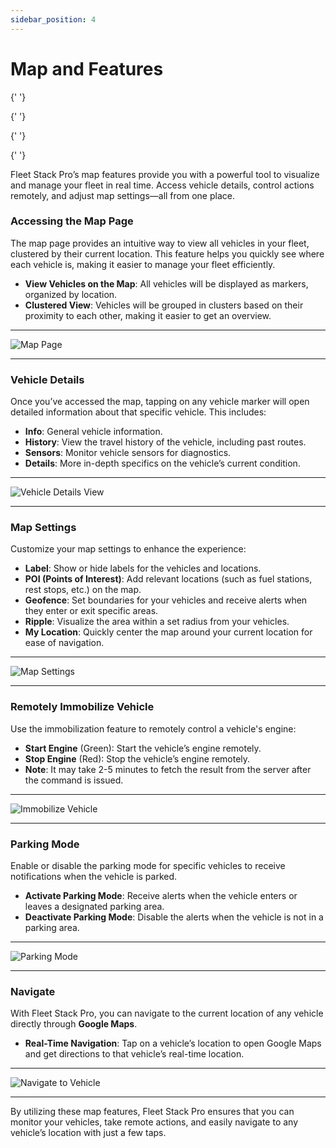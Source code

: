```yaml
---
sidebar_position: 4
---
```


# Map and Features


<Head>
  <meta charSet="UTF-8" />
  <meta name="viewport" content="width=device-width, initial-scale=1.0" />
  <title>Fleet Stack Map and Features - Real-Time Fleet Management</title>
  <meta name="description" content="Explore Fleet Stack Pro's map features for real-time vehicle tracking, remote control actions, and customizable map settings to enhance fleet management." />
  <meta name="keywords" content="Fleet Stack, map features, vehicle tracking, fleet management, immobilization, parking mode, real-time navigation" />
  <meta name="author" content="Fleet Stack Team" />
  <meta name="robots" content="index, follow" />
  <link rel="canonical" href="https://docs.fleetstackglobal.com/Fleet-Stack-Pro/Map-Features/" />

  <!-- Open Graph Metadata for social sharing -->

{' '}

<meta
  property="og:title"
  content="Fleet Stack Map and Features - Real-Time Fleet Management"
/>
<meta
  property="og:description"
  content="Utilize Fleet Stack Pro's powerful map features to visualize and manage your fleet in real-time."
/>
<meta property="og:type" content="website" />
<meta
  property="og:url"
  content="https://docs.fleetstackglobal.com/Fleet-Stack-Pro/Map-Features/"
/>
<meta
  property="og:image"
  content="https://fleetstackglobal.com/assets/img/Graphics/orginal/Stack01.png"
/>

  <!-- Twitter Card Metadata -->

{' '}

<meta name="twitter:card" content="summary_large_image" />
<meta
  name="twitter:title"
  content="Fleet Stack Map and Features - Real-Time Fleet Management"
/>
<meta
  name="twitter:description"
  content="Discover how to manage your fleet effectively with Fleet Stack Pro's map features."
/>
<meta
  name="twitter:image"
  content="https://fleetstackglobal.com/assets/img/Graphics/orginal/Stack01.png"
/>

  <!-- Schema.org JSON-LD Markup for TechArticle -->

{' '}

<script type="application/ld+json">
  {`
      {
        "@context": "https://schema.org",
        "@type": "TechArticle",
        "mainEntityOfPage": {
          "@type": "WebPage",
          "@id": "https://docs.fleetstackglobal.com/Fleet-Stack-Pro/Map-Features/"
        },
        "headline": "Fleet Stack Map and Features",
        "description": "Explore Fleet Stack Pro's map features for real-time vehicle tracking, remote control actions, and customizable map settings to enhance fleet management.",
        "image": "https://fleetstackglobal.com/assets/img/Graphics/orginal/Stack01.png",
        "author": {
          "@type": "Organization",
          "name": "Fleet Stack"
        },
        "publisher": {
          "@type": "Organization",
          "name": "Fleet Stack",
          "logo": {
            "@type": "ImageObject",
            "url": "https://fleetstackglobal.com"
          }
        }
      }
    `}
</script>

  <!-- Schema.org JSON-LD Markup for the Guide -->

{' '}

<script type="application/ld+json">
  {`
      {
        "@context": "https://schema.org",
        "@type": "WebPage",
        "name": "Fleet Stack Map and Features",
        "description": "Comprehensive guide to using the map features in Fleet Stack Pro for effective fleet management.",
        "mainEntity": [
          {
            "@type": "ItemList",
            "itemListElement": [
              {
                "@type": "ListItem",
                "position": 1,
                "name": "Accessing the Map Page",
                "description": "View all vehicles in your fleet clustered by their current location."
              },
              {
                "@type": "ListItem",
                "position": 2,
                "name": "Vehicle Details",
                "description": "Access detailed information about each vehicle by tapping on its marker."
              },
              {
                "@type": "ListItem",
                "position": 3,
                "name": "Map Settings",
                "description": "Customize your map settings for an enhanced experience."
              },
              {
                "@type": "ListItem",
                "position": 4,
                "name": "Remotely Immobilize Vehicle",
                "description": "Control a vehicle's engine remotely with the immobilization feature."
              },
              {
                "@type": "ListItem",
                "position": 5,
                "name": "Parking Mode",
                "description": "Enable notifications for vehicle parking status."
              },
              {
                "@type": "ListItem",
                "position": 6,
                "name": "Navigate",
                "description": "Navigate to the current location of any vehicle using Google Maps."
              }
            ]
          }
        ]
      }
    `}
</script>

</Head>

Fleet Stack Pro’s map features provide you with a powerful tool to visualize and manage your fleet in real time. Access vehicle details, control actions remotely, and adjust map settings—all from one place.

### **Accessing the Map Page**

The map page provides an intuitive way to view all vehicles in your fleet, clustered by their current location. This feature helps you quickly see where each vehicle is, making it easier to manage your fleet efficiently.

- **View Vehicles on the Map**: All vehicles will be displayed as markers, organized by location.
- **Clustered View**: Vehicles will be grouped in clusters based on their proximity to each other, making it easier to get an overview.

---

<div
  style={{
    display: 'flex',
    justifyContent: 'center',
    alignItems: 'center',
    height: '500px',
  }}
>
  <img
    src="/assets/pro/Map.jpg"
    alt="Map Page"
    style={{
      width: '250px',
      borderRadius: '8px',
      boxShadow: '0 4px 6px rgba(0, 0, 0, 0.1)',
    }}
  />
</div>

---

### **Vehicle Details**

Once you’ve accessed the map, tapping on any vehicle marker will open detailed information about that specific vehicle. This includes:

- **Info**: General vehicle information.
- **History**: View the travel history of the vehicle, including past routes.
- **Sensors**: Monitor vehicle sensors for diagnostics.
- **Details**: More in-depth specifics on the vehicle’s current condition.

---

<div
  style={{
    display: 'flex',
    justifyContent: 'center',
    alignItems: 'center',
    height: '650px',
  }}
>
  <img
    src="/assets/pro/MapView.png"
    alt="Vehicle Details View"
    style={{
      width: '250px',
      borderRadius: '8px',
      boxShadow: '0 4px 6px rgba(0, 0, 0, 0.1)',
    }}
  />
</div>

---

### **Map Settings**

Customize your map settings to enhance the experience:

- **Label**: Show or hide labels for the vehicles and locations.
- **POI (Points of Interest)**: Add relevant locations (such as fuel stations, rest stops, etc.) on the map.
- **Geofence**: Set boundaries for your vehicles and receive alerts when they enter or exit specific areas.
- **Ripple**: Visualize the area within a set radius from your vehicles.
- **My Location**: Quickly center the map around your current location for ease of navigation.

---

<div
  style={{
    display: 'flex',
    justifyContent: 'center',
    alignItems: 'center',
    height: '500px',
  }}
>
  <img
    src="/assets/pro/MapSettings.jpg"
    alt="Map Settings"
    style={{
      width: '250px',
      borderRadius: '8px',
      boxShadow: '0 4px 6px rgba(0, 0, 0, 0.1)',
    }}
  />
</div>

---

### **Remotely Immobilize Vehicle**

Use the immobilization feature to remotely control a vehicle's engine:

- **Start Engine** (Green): Start the vehicle’s engine remotely.
- **Stop Engine** (Red): Stop the vehicle’s engine remotely.
- **Note**: It may take 2-5 minutes to fetch the result from the server after the command is issued.

---

<div
  style={{
    display: 'flex',
    justifyContent: 'center',
    alignItems: 'center',
    height: '500px',
  }}
>
  <img
    src="/assets/pro/Immobilize.jpg"
    alt="Immobilize Vehicle"
    style={{
      width: '250px',
      borderRadius: '8px',
      boxShadow: '0 4px 6px rgba(0, 0, 0, 0.1)',
    }}
  />
</div>

---

### **Parking Mode**

Enable or disable the parking mode for specific vehicles to receive notifications when the vehicle is parked.

- **Activate Parking Mode**: Receive alerts when the vehicle enters or leaves a designated parking area.
- **Deactivate Parking Mode**: Disable the alerts when the vehicle is not in a parking area.

---

<div
  style={{
    display: 'flex',
    justifyContent: 'center',
    alignItems: 'center',
    height: '500px',
  }}
>
  <img
    src="/assets/pro/Parking Mode.jpg"
    alt="Parking Mode"
    style={{
      width: '250px',
      borderRadius: '8px',
      boxShadow: '0 4px 6px rgba(0, 0, 0, 0.1)',
    }}
  />
</div>

---

### **Navigate**

With Fleet Stack Pro, you can navigate to the current location of any vehicle directly through **Google Maps**.

- **Real-Time Navigation**: Tap on a vehicle’s location to open Google Maps and get directions to that vehicle’s real-time location.

---

<div
  style={{
    display: 'flex',
    justifyContent: 'center',
    alignItems: 'center',
    height: '500px',
  }}
>
  <img
    src="/assets/pro/Navigate.jpg"
    alt="Navigate to Vehicle"
    style={{
      width: '250px',
      borderRadius: '8px',
      boxShadow: '0 4px 6px rgba(0, 0, 0, 0.1)',
    }}
  />
</div>

---

By utilizing these map features, Fleet Stack Pro ensures that you can monitor your vehicles, take remote actions, and easily navigate to any vehicle’s location with just a few taps.
